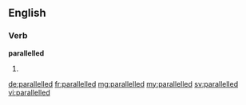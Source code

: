 ==English==

===Verb===
'''parallelled'''

# {{British}} {{past of|parallel}}

[[de:parallelled]]
[[fr:parallelled]]
[[mg:parallelled]]
[[my:parallelled]]
[[sv:parallelled]]
[[vi:parallelled]]